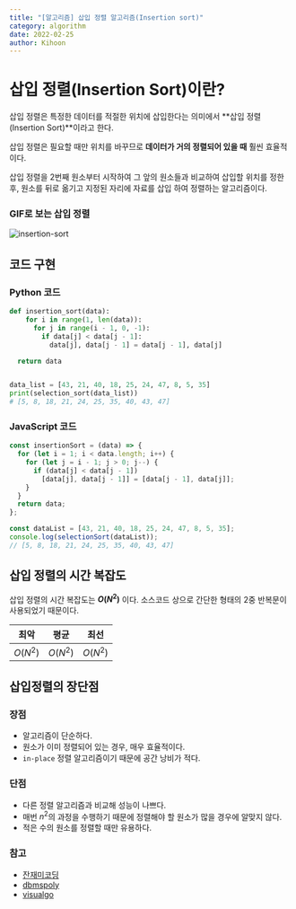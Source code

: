 ```yaml
---
title: "[알고리즘] 삽입 정렬 알고리즘(Insertion sort)"
category: algorithm
date: 2022-02-25
author: Kihoon
---
```


# 삽입 정렬(Insertion Sort)이란?

삽입 정렬은 특정한 데이터를 적절한 위치에 삽입한다는 의미에서 **삽입 정렬(Insertion Sort)**이라고 한다.

삽입 정렬은 필요할 때만 위치를 바꾸므로 **데이터가 거의 정렬되어 있을 때** 훨씬 효율적이다.

삽입 정렬을 2번째 원소부터 시작하여 그 앞의 원소들과 비교하여 삽입할 위치를 정한 후, 원소를 뒤로 옮기고 지정된 자리에 자료를 삽입 하여 정렬하는 알고리즘이다.

### GIF로 보는 삽입 정렬

![insertion-sort](./image/insertion-sort.gif)

## 코드 구현

### Python 코드

```python
def insertion_sort(data):
    for i in range(1, len(data)):
      for j in range(i - 1, 0, -1):
        if data[j] < data[j - 1]:
          data[j], data[j - 1] = data[j - 1], data[j]

  return data


data_list = [43, 21, 40, 18, 25, 24, 47, 8, 5, 35]
print(selection_sort(data_list))
# [5, 8, 18, 21, 24, 25, 35, 40, 43, 47]
```

### JavaScript 코드

```jsx
const insertionSort = (data) => {
  for (let i = 1; i < data.length; i++) {
    for (let j = i - 1; j > 0; j--) {
      if (data[j] < data[j - 1])
        [data[j], data[j - 1]] = [data[j - 1], data[j]];
    }
  }
  return data;
};

const dataList = [43, 21, 40, 18, 25, 24, 47, 8, 5, 35];
console.log(selectionSort(dataList));
// [5, 8, 18, 21, 24, 25, 35, 40, 43, 47]
```

## 삽입 정렬의 시간 복잡도

삽입 정렬의 시간 복잡도는 **$O(N^2)$** 이다. 소스코드 상으로 간단한 형태의 2중 반복문이 사용되었기 때문이다.

| 최악     | 평균     | 최선     |
| -------- | -------- | -------- |
| $O(N^2)$ | $O(N^2)$ | $O(N^2)$ |

## 삽입정렬의 장단점

### 장점

- 알고리즘이 단순하다.
- 원소가 이미 정렬되어 있는 경우, 매우 효율적이다.
- `in-place` 정렬 알고리즘이기 때문에 공간 낭비가 적다.

### 단점

- 다른 정렬 알고리즘과 비교해 성능이 나쁘다.
- 매번 $n^2$의 과정을 수행하기 때문에 정렬해야 할 원소가 많을 경우에 알맞지 않다.
- 적은 수의 원소를 정렬할 때만 유용하다.

### 참고

- [잔재미코딩](https://www.fun-coding.org/)
- [dbmspoly](http://dbmspoly.blogspot.com/p/advantage-disadvantages-of-sort.html)
- [visualgo](https://visualgo.net/en/sorting)
